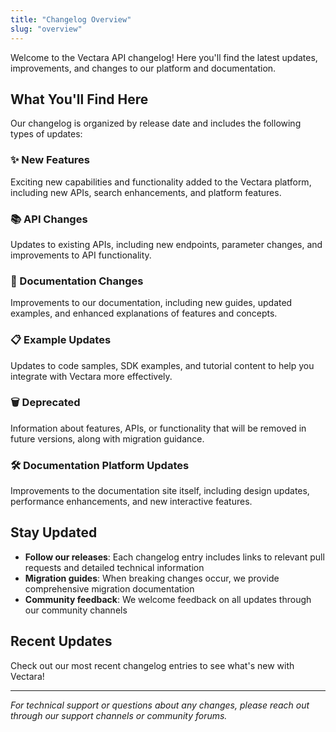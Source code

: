 ```yaml
---
title: "Changelog Overview"
slug: "overview"
---
```

Welcome to the Vectara API changelog! Here you'll find the latest updates, improvements, and changes to our platform and documentation.

## What You'll Find Here

Our changelog is organized by release date and includes the following types of updates:

### ✨ New Features
Exciting new capabilities and functionality added to the Vectara platform, including new APIs, search enhancements, and platform features.

### 📚 API Changes
Updates to existing APIs, including new endpoints, parameter changes, and improvements to API functionality.

### 📝 Documentation Changes
Improvements to our documentation, including new guides, updated examples, and enhanced explanations of features and concepts.

### 📋 Example Updates
Updates to code samples, SDK examples, and tutorial content to help you integrate with Vectara more effectively.

### 🗑 Deprecated
Information about features, APIs, or functionality that will be removed in future versions, along with migration guidance.

### 🛠 Documentation Platform Updates
Improvements to the documentation site itself, including design updates, performance enhancements, and new interactive features.

## Stay Updated

- **Follow our releases**: Each changelog entry includes links to relevant pull requests and detailed technical information
- **Migration guides**: When breaking changes occur, we provide comprehensive migration documentation
- **Community feedback**: We welcome feedback on all updates through our community channels

## Recent Updates

Check out our most recent changelog entries to see what's new with Vectara!

---

*For technical support or questions about any changes, please reach out through our support channels or community forums.*

